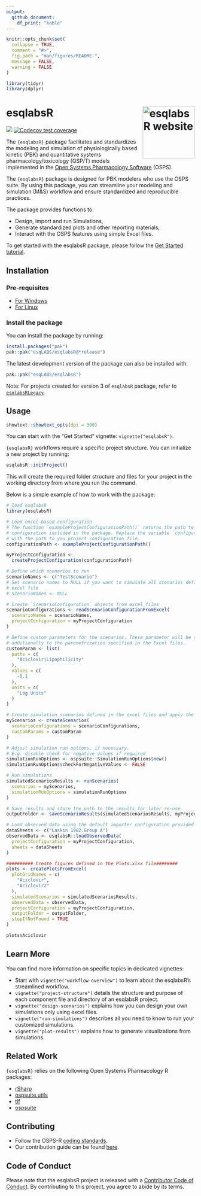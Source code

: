 ```yaml
---
output:
  github_document:
    df_print: "kable"
---
```


<!-- README.md is generated from README.Rmd. Please edit that file -->

```r
knitr::opts_chunk$set(
  collapse = TRUE,
  comment = "#>",
  fig.path = "man/figures/README-",
  message = FALSE,
  warning = FALSE
)

library(tidyr)
library(dplyr)
```

# esqlabsR <a href="https://esqlabs.github.io/esqlabsR/"><img src="man/figures/logo.png" align="right" height="139" alt="esqlabsR website" /></a>

<!-- badges: start -->

[![](https://img.shields.io/github/actions/workflow/status/esqlabs/esqlabsR/main-workflow.yaml?branch=main&label=Build)](https://github.com/esqlabs/esqlabsR/actions/workflows/main-workflow.yaml)
[![Codecov test coverage](https://codecov.io/gh/esqlabs/esqlabsR/branch/main/graph/badge.svg)](https://app.codecov.io/gh/esqlabs/esqlabsR?branch=main)

<!-- badges: end -->

The `{esqlabsR}` package facilitates and standardizes the modeling and simulation of physiologically based kinetic (PBK) and quantitative systems pharmacology/toxicology (QSP/T) models implemented in the [Open Systems Pharmacology Software](https://www.open-systems-pharmacology.org/) (OSPS).

The `{esqlabsR}` package is designed for PBK modelers who use the OSPS suite. By using this package, you can streamline your modeling and simulation (M&S) workflow and ensure standardized and reproducible practices.

The package provides functions to:

- Design, import and run Simulations,
- Generate standardized plots and other reporting materials,
- Interact with the OSPS features using simple Excel files.

To get started with the esqlabsR package, please follow the [Get Started tutorial](https://esqlabs.github.io/esqlabsR/articles/esqlabsR.html).

## Installation

### Pre-requisites

<!-- As `{esqlabsR}` relies indirectly on  `{rSharp}`, it requires its its external dependencies (Visual C++ Redistributable and .NET 8). Install them by following these instructions: -->

- [For
  Windows](https://github.com/Open-Systems-Pharmacology/rSharp?tab=readme-ov-file#prerequisites)
- [For
  Linux](https://github.com/Open-Systems-Pharmacology/rSharp?tab=readme-ov-file#ubuntu)

### Install the package

You can install the package by running:

```r
install.packages("pak")
pak::pak("esqLABS/esqlabsR@*release")
```

The latest development version of the package can also be installed with:

```r
pak::pak("esqLABS/esqlabsR")
```

Note: For projects created for version 3 of `esqlabsR` package, refer to [`esqlabsRLegacy`](https://github.com/esqLABS/esqlabsRLegacy).

## Usage

```r
showtext::showtext_opts(dpi = 300)
```

You can start with the "Get Started" vignette: `vignette("esqlabsR")`.

`{esqlabsR}` workflows require a specific project structure. You can initialize a new project by running:

```r
esqlabsR::initProject()
```

This will create the required folder structure and files for your project in the
working directory from where you run the command.

Below is a simple example of how to work with the package:

```r
# load esqlabsR
library(esqlabsR)

# Load excel-based configuration
# The function `exampleProjectConfigurationPath()` returns the path to the example project
# configuration included in the package. Replace the variable `configurationPath`
# with the path to you project configuration file.
configurationPath <- exampleProjectConfigurationPath()

myProjectConfiguration <-
  createProjectConfiguration(configurationPath)

# Define which scenarios to run
scenarioNames <- c("TestScenario")
# Set scenario names to NULL if you want to simulate all scenarios defined in the
# excel file
# scenarioNames <- NULL

# Create `ScenarioConfiguration` objects from excel files
scenarioConfigurations <- readScenarioConfigurationFromExcel(
  scenarioNames = scenarioNames,
  projectConfiguration = myProjectConfiguration
)

# Define custom parameters for the scenarios. These parameter will be applied
# additionally to the paremetrization specified in the Excel files.
customParam <- list(
  paths = c(
    "Aciclovir|Lipophilicity"
  ),
  values = c(
    -0.1
  ),
  units = c(
    "Log Units"
  )
)

# Create simulation scenarios defined in the excel files and apply the custom parameters
myScenarios <- createScenarios(
  scenarioConfigurations = scenarioConfigurations,
  customParams = customParam
)

# Adjust simulation run options, if necessary.
# E.g. disable check for negative values if required
simulationRunOptions <- ospsuite::SimulationRunOptions$new()
simulationRunOptions$checkForNegativeValues <- FALSE

# Run simulations
simulatedScenariosResults <- runScenarios(
  scenarios = myScenarios,
  simulationRunOptions = simulationRunOptions
)

# Save results and store the path to the results for later re-use
outputFolder <- saveScenarioResults(simulatedScenariosResults, myProjectConfiguration)

# Load observed data using the default importer configuration provided with the package. Alternatively, you can load a custom data importer configuration.
dataSheets <- c("Laskin 1982.Group A")
observedData <- esqlabsR::loadObservedData(
  projectConfiguration = myProjectConfiguration,
  sheets = dataSheets
)

########## Create figures defined in the Plots.xlsx file########
plots <- createPlotsFromExcel(
  plotGridNames = c(
    "Aciclovir",
    "Aciclovir2"
  ),
  simulatedScenarios = simulatedScenariosResults,
  observedData = observedData,
  projectConfiguration = myProjectConfiguration,
  outputFolder = outputFolder,
  stopIfNotFound = TRUE
)

plots$Aciclovir
```

## Learn More

You can find more information on specific topics in dedicated vignettes:

- Start with `vignette("workflow-overview")` to learn about the esqlabsR's streamlined workflow.
- `vignette("project-structure")` details the structure and purpose of each component file and directory of an esqlabsR project.
- `vignette("design-scenarios")` explains how you can design your own simulations only using excel files.
- `vignette("run-simulations")` describes all you need to know to run your customized simulations.
- `vignette("plot-results")` explains how to generate visualizations from simulations.

## Related Work

`{esqlabsR}` relies on the following Open Systems Pharmacology R packages:

- [rSharp](https://github.com/Open-Systems-Pharmacology/rSharp/)
- [ospsuite.utils](https://github.com/Open-Systems-Pharmacology/OSPSuite.RUtils)
- [tlf](https://github.com/Open-Systems-Pharmacology/TLF-Library)
- [ospsuite](https://github.com/Open-Systems-Pharmacology/OSPSuite-R)

## Contributing

- Follow the OSPS-R [coding standards](https://dev.open-systems-pharmacology.org/r-development-resources/coding_standards_r).
- Our contribution guide can be found [here](https://dev.open-systems-pharmacology.org/r-development-resources/collaboration_guide).

## Code of Conduct

Please note that the esqlabsR project is released with a [Contributor Code of Conduct](https://contributor-covenant.org/version/2/0/CODE_OF_CONDUCT.html). By contributing to this project, you agree to abide by its terms.
